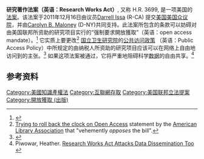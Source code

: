 '''研究著作法案（英语：Research Works Act）''', 又称 H.R. 3699, 是一项美国的[[法案|法案]]。该法案于2011年12月16日由议员[[Darrell_Issa|Darrell Issa]] (R-CA) 提交[[美国美国众议院|美国美国众议院]]，并由[[Carolyn_B._Maloney|Carolyn B. Maloney]] (D-NY)共同支持。此法案所包含的条款可以妨碍对由美国联邦所资助的研究项目实行的“强制要求開放獲取”（英语：open access mandate）。<ref name=sparc>{{cite web|last=Joseph|first=Heather|title=Take Action: Oppose H.R. 3699, a new bill to block public access to publicly funded research|url=http://www.arl.org/sparc/media/blog/12-0106.shtml|work=SPARC blog|accessdate=January 8, 2012|date=January 6, 2012|archive-url=https://web.archive.org/web/20120123075750/http://www.arl.org/sparc/media/blog/12-0106.shtml|archive-date=2012-01-23|dead-url=yes}}</ref> 它实质上要更改<ref name="ALA">[http://www.districtdispatch.org/2012/01/trying-to-roll-back-the-clock-on-open-access-research-works-act-introduced/ Trying to roll back the clock on Open Access] {{Wayback|url=http://www.districtdispatch.org/2012/01/trying-to-roll-back-the-clock-on-open-access-research-works-act-introduced/ |date=20120116224428 }} statement by the [[American_Library_Association|American Library Association]] that "vehemently ''opposes'' the bill".</ref> [[國立衛生研究院_(美國)|国立卫生研究院]]的[[公共访问政策|公共访问政策]] （英语：Public Access Policy）中所规定的由纳税人所资助的研究项目应该可以在网络上自由地访问到的主张。<ref>{{cite news|last=Dobbs|first=David|title=Congress Considers Paywalling Science You Already Paid For|url=http://www.wired.com/wiredscience/2012/01/congress-considers-paywalling-science-you-already-paid-for/|newspaper=Wired|date=January 6, 2012|archiveurl=https://www.webcitation.org/64cQ2CPft?url=http://www.wired.com/wiredscience/2012/01/congress-considers-paywalling-science-you-already-paid-for/|archivedate=2012年1月11日|deadurl=no}}</ref> 如果这项法案被通过，它将严重地阻碍科学[[数据|数据]]的自由共享。<ref>Piwowar, Heather. [http://researchremix.wordpress.com/2012/01/07/rwa-data/ Research Works Act Attacks Data Dissemination Too] {{Wayback|url=http://researchremix.wordpress.com/2012/01/07/rwa-data/ |date=20120114082204 }}</ref>
== 参考资料 ==
{{Reflist}}

[[Category:美國知識產權法|Category:美國知識產權法]]
[[Category:互聯網存取|Category:互聯網存取]]
[[Category:美国联邦立法提案|Category:美国联邦立法提案]]
[[Category:開放獲取_(出版)|Category:開放獲取 (出版)]]
{{stub}}